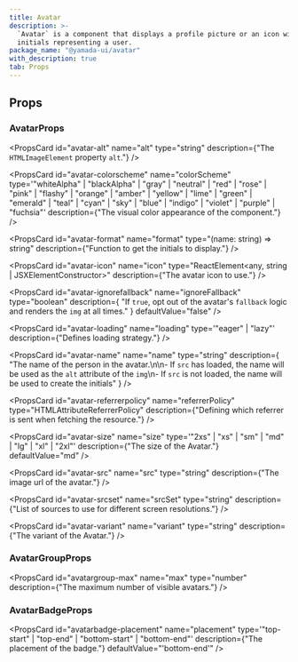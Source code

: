 ```yaml
---
title: Avatar
description: >-
  `Avatar` is a component that displays a profile picture or an icon with
  initials representing a user.
package_name: "@yamada-ui/avatar"
with_description: true
tab: Props
---
```


## Props

### AvatarProps

<PropsCard
  id="avatar-alt"
  name="alt"
  type="string"
  description={"The `HTMLImageElement` property `alt`."}
/>

<PropsCard
  id="avatar-colorscheme"
  name="colorScheme"
  type='"whiteAlpha" | "blackAlpha" | "gray" | "neutral" | "red" | "rose" | "pink" | "flashy" | "orange" | "amber" | "yellow" | "lime" | "green" | "emerald" | "teal" | "cyan" | "sky" | "blue" | "indigo" | "violet" | "purple" | "fuchsia"'
  description={"The visual color appearance of the component."}
/>

<PropsCard
  id="avatar-format"
  name="format"
  type="(name: string) => string"
  description={"Function to get the initials to display."}
/>

<PropsCard
  id="avatar-icon"
  name="icon"
  type="ReactElement<any, string | JSXElementConstructor<any>>"
  description={"The avatar icon to use."}
/>

<PropsCard
  id="avatar-ignorefallback"
  name="ignoreFallback"
  type="boolean"
  description={
    "If `true`, opt out of the avatar's `fallback` logic and renders the `img` at all times."
  }
  defaultValue="false"
/>

<PropsCard
  id="avatar-loading"
  name="loading"
  type='"eager" | "lazy"'
  description={"Defines loading strategy."}
/>

<PropsCard
  id="avatar-name"
  name="name"
  type="string"
  description={
    "The name of the person in the avatar.\n\n- If `src` has loaded, the name will be used as the `alt` attribute of the `img`\n- If `src` is not loaded, the name will be used to create the initials"
  }
/>

<PropsCard
  id="avatar-referrerpolicy"
  name="referrerPolicy"
  type="HTMLAttributeReferrerPolicy"
  description={"Defining which referrer is sent when fetching the resource."}
/>

<PropsCard
  id="avatar-size"
  name="size"
  type='"2xs" | "xs" | "sm" | "md" | "lg" | "xl" | "2xl"'
  description={"The size of the Avatar."}
  defaultValue="md"
/>

<PropsCard
  id="avatar-src"
  name="src"
  type="string"
  description={"The image url of the avatar."}
/>

<PropsCard
  id="avatar-srcset"
  name="srcSet"
  type="string"
  description={"List of sources to use for different screen resolutions."}
/>

<PropsCard
  id="avatar-variant"
  name="variant"
  type="string"
  description={"The variant of the Avatar."}
/>

### AvatarGroupProps

<PropsCard
  id="avatargroup-max"
  name="max"
  type="number"
  description={"The maximum number of visible avatars."}
/>

### AvatarBadgeProps

<PropsCard
  id="avatarbadge-placement"
  name="placement"
  type='"top-start" | "top-end" | "bottom-start" | "bottom-end"'
  description={"The placement of the badge."}
  defaultValue="'bottom-end'"
/>
